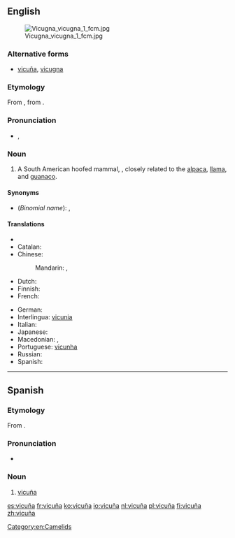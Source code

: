 {{also|vicuna}}
==English==
{{wikipedia}}
[[File:Vicugna vicugna 1 fcm.jpg|thumb]]

===Alternative forms===
* [[vicuña]], [[vicugna]]

===Etymology===
From {{etyl|es|en}} {{term|vicuña|lang=es}}, from {{etyl|qwe|en}} {{term|wikúña|lang=qu}}.

===Pronunciation===
* {{IPA|/vɪˈkuːnjə/}}, {{X-SAMPA|/vI"kunj@/}}

===Noun===
{{en-noun}}

# A South American hoofed mammal, {{taxlink|Vicugna vicugna|species}}, closely related to the [[alpaca]], [[llama]], and [[guanaco]].

====Synonyms====
* (''Binomial name''): {{taxlink|Lama  vicugna|binomial}}, {{taxlink|Vicugna vicugna|binomial}}

====Translations====
{{trans-top|vicuna}}
* {{trreq|ar}}
* Catalan: {{t-|ca|vicunya|m}}
* Chinese:
*: Mandarin: {{t|cmn|小羊駝|sc=Hani}}, {{t|cmn|小羊驼|tr=xiǎoyángtuó|sc=Hani}}
* Dutch: {{t+|nl|vicuña|m}}
* Finnish: {{t-|fi|vikunja}}
* French: {{t+|fr|vigogne|m}}
{{trans-mid}}
* German: {{t-|de|Vikunja|n}}
* Interlingua: [[vicunia]]
* Italian: {{t-|it|vigogna|f}}
* Japanese: {{t-|ja|ビクーニャ|tr=bikūnya|sc=Jpan}}
* Macedonian: {{t|mk|викуња|f|tr=víkunja|sc=Cyrl}}, {{t|mk|викоња|f|tr=víkonja|sc=Cyrl}}
* Portuguese: [[vicunha]] {{f}}
* Russian: {{t+|ru|викунья|f|tr=vikúnʹja}}
* Spanish: {{t+|es|vicuña|f}}
{{trans-bottom}}

[[Category:en:Camelids]]

----

==Spanish==

===Etymology===
From {{etyl|qwe|es}} {{term|wikúña|lang=qu}}.

===Pronunciation===
* {{IPA|/biˈkuɲa/|lang=es}}

===Noun===
{{es-noun|f}}

# [[#English|vicuña]]

[[es:vicuña]]
[[fr:vicuña]]
[[ko:vicuña]]
[[io:vicuña]]
[[nl:vicuña]]
[[pl:vicuña]]
[[fi:vicuña]]
[[zh:vicuña]]